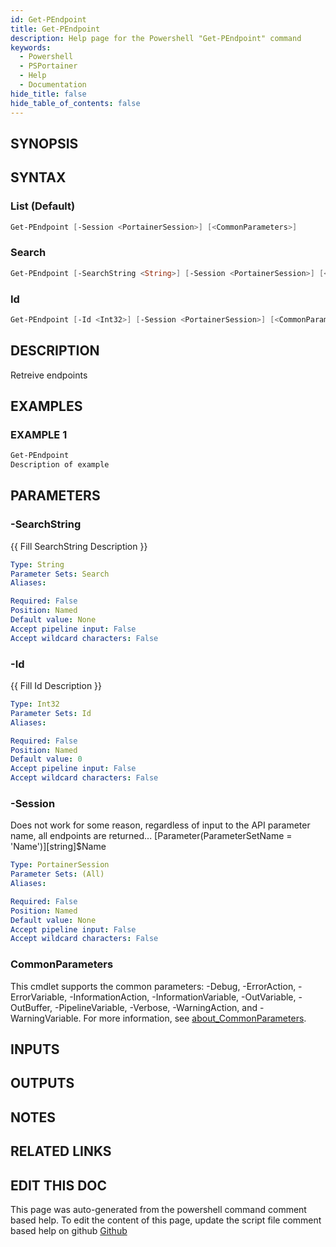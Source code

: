 ```yaml
---
id: Get-PEndpoint
title: Get-PEndpoint
description: Help page for the Powershell "Get-PEndpoint" command
keywords:
  - Powershell
  - PSPortainer
  - Help
  - Documentation
hide_title: false
hide_table_of_contents: false
---
```


## SYNOPSIS

## SYNTAX

### List (Default)

```powershell
Get-PEndpoint [-Session <PortainerSession>] [<CommonParameters>]
```

### Search

```powershell
Get-PEndpoint [-SearchString <String>] [-Session <PortainerSession>] [<CommonParameters>]
```

### Id

```powershell
Get-PEndpoint [-Id <Int32>] [-Session <PortainerSession>] [<CommonParameters>]
```

## DESCRIPTION

Retreive endpoints

## EXAMPLES

### EXAMPLE 1

```powershell
Get-PEndpoint
Description of example
```

## PARAMETERS

### -SearchString

{{ Fill SearchString Description }}

```yaml
Type: String
Parameter Sets: Search
Aliases:

Required: False
Position: Named
Default value: None
Accept pipeline input: False
Accept wildcard characters: False
```

### -Id

{{ Fill Id Description }}

```yaml
Type: Int32
Parameter Sets: Id
Aliases:

Required: False
Position: Named
Default value: 0
Accept pipeline input: False
Accept wildcard characters: False
```

### -Session

Does not work for some reason, regardless of input to the API parameter name, all endpoints are returned...
[Parameter(ParameterSetName = 'Name')][string]$Name

```yaml
Type: PortainerSession
Parameter Sets: (All)
Aliases:

Required: False
Position: Named
Default value: None
Accept pipeline input: False
Accept wildcard characters: False
```

### CommonParameters

This cmdlet supports the common parameters: -Debug, -ErrorAction, -ErrorVariable, -InformationAction, -InformationVariable, -OutVariable, -OutBuffer, -PipelineVariable, -Verbose, -WarningAction, and -WarningVariable. For more information, see [about_CommonParameters](http://go.microsoft.com/fwlink/?LinkID=113216).

## INPUTS

## OUTPUTS

## NOTES

## RELATED LINKS

## EDIT THIS DOC 

This page was auto-generated from the powershell command comment based help. To edit the content of this page, update the script file comment based help on github [Github](https://github.com/hanpq/)
